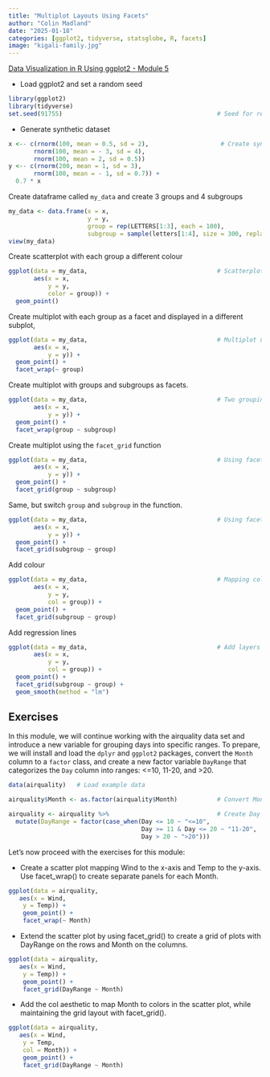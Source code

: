 ```yaml
---
title: "Multiplot Layouts Using Facets"
author: "Colin Madland"
date: "2025-01-18"
categories: [ggplot2, tidyverse, statsglobe, R, facets]
image: "kigali-family.jpg"
---
```


[Data Visualization in R Using ggplot2 - Module 5](https://statisticsglobe.com/online-course-data-visualization-ggplot2-r)

- Load ggplot2 and set a random seed  


```r
library(ggplot2)
library(tidyverse)
set.seed(91755)                                           # Seed for reproducibility
```

- Generate synthetic dataset

```r
x <-- c(rnorm(100, mean = 0.5, sd = 2),                    # Create synthetic data
       rnorm(100, mean = - 3, sd = 4),
       rnorm(100, mean = 2, sd = 0.5))
y <-- c(rnorm(200, mean = 1, sd = 3),
       rnorm(100, mean = - 1, sd = 0.7)) +
  0.7 * x
```

:::{.callout}
Create dataframe called `my_data` and create 3 groups and 4 subgroups
:::


```r
my_data <- data.frame(x = x,
                      y = y,
                      group = rep(LETTERS[1:3], each = 100),
                      subgroup = sample(letters[1:4], size = 300, replace = TRUE))
view(my_data)
```

::: {.callout}
Create scatterplot with each group a different colour
:::

```r
ggplot(data = my_data,                                    # Scatterplot without facets
       aes(x = x,
           y = y,
           color = group)) +
  geom_point()
```

::: {.callout}
Create multiplot with each group as a facet and displayed in a different subplot,
:::

```r
ggplot(data = my_data,                                    # Multiplot using facet_wrap
       aes(x = x,
           y = y)) +
  geom_point() +
  facet_wrap(~ group)
```

::: {.callout}
Create multiplot with groups and subgroups as facets.
:::

```r
ggplot(data = my_data,                                    # Two grouping variables
       aes(x = x,
           y = y)) +
  geom_point() +
  facet_wrap(group ~ subgroup)
```

::: {.callout}
Create multiplot using the `facet_grid` function
:::

```r
ggplot(data = my_data,                                    # Using facet_grid
       aes(x = x,
           y = y)) +
  geom_point() +
  facet_grid(group ~ subgroup)
```

::: {.callout}
Same, but switch `group` and `subgroup` in the function.
:::

```r
ggplot(data = my_data,                                    # Using facet_grid
       aes(x = x,
           y = y)) +
  geom_point() +
  facet_grid(subgroup ~ group)
```

::: {.callout}
Add colour
:::

```r
ggplot(data = my_data,                                    # Mapping colors
       aes(x = x,
           y = y,
           col = group)) +
  geom_point() +
  facet_grid(subgroup ~ group)
```

::: {.callout}
Add regression lines
:::

```r
ggplot(data = my_data,                                    # Add layers to facets
       aes(x = x,
           y = y,
           col = group)) +
  geom_point() +
  facet_grid(subgroup ~ group) +
  geom_smooth(method = "lm")
```

## Exercises

In this module, we will continue working with the airquality data set and introduce a new variable for grouping days into specific ranges. To prepare, we will install and load the `dplyr` and `ggplot2` packages, convert the `Month` column to a `factor` class, and create a new factor variable `DayRange` that categorizes the `Day` column into ranges: <=10, 11-20, and >20.


 
```r
data(airquality)   # Load example data
```
                                         
 
```r
airquality$Month <- as.factor(airquality$Month)           # Convert Month to factor
```

 
```r
airquality <- airquality %>%                              # Create Day ranges
  mutate(DayRange = factor(case_when(Day <= 10 ~ "<=10",
                                     Day >= 11 & Day <= 20 ~ "11-20",
                                     Day > 20 ~ ">20")))
```

Let’s now proceed with the exercises for this module:

- Create a scatter plot mapping Wind to the x-axis and Temp to the y-axis. Use facet_wrap() to create separate panels for each Month.

```r
ggplot(data = airquality,
   aes(x = Wind,
    y = Temp)) +
    geom_point() +
    facet_wrap(~ Month)
```

- Extend the scatter plot by using facet_grid() to create a grid of plots with DayRange on the rows and Month on the columns.

```r
ggplot(data = airquality,
   aes(x = Wind,
    y = Temp)) +
    geom_point() +
    facet_grid(DayRange ~ Month)
```

- Add the col aesthetic to map Month to colors in the scatter plot, while maintaining the grid layout with facet_grid().

```r
ggplot(data = airquality,
   aes(x = Wind,
    y = Temp,
    col = Month)) +
    geom_point() +
    facet_grid(DayRange ~ Month)
```